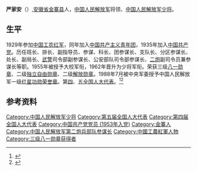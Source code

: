 {{Citation style|time=2020-07-07T17:48:41+00:00}}
'''严家安'''（{{bd|1917年||2000年|12月3日}}）,[[安徽省|安徽省]][[金寨县|金寨县]]人，[[中国人民解放军|中国人民解放军]]将领、[[中国人民解放军少将|中国人民解放军少将]]。

==生平==
1929年参加[[中国工农红军|中国工农红军]]，同年加入[[中国共产主义青年团|中国共产主义青年团]]，1935年加入[[中国共产党|中国共产党]]。历任班长、排长、副指导员、参谋、科长、团参谋长、支队长、分区参谋长、处长、副局长、[[中国人民武装警察部队|武警]]司令部副参谋长、公安部队司令部参谋长、[[中国人民解放军火箭军|二炮]]副司令员兼参谋长等职。1955年被授予大校军衔，1962年晋升为少将军衔。荣获三级[[八一勋章_(1955年)|八一勋章]]、二级[[独立自由勋章|独立自由勋章]]、二级[[解放勋章|解放勋章]]。1988年7月被中央军委授予中国人民解放军一级[[红星功勋荣誉章|红星功勋荣誉章]]。第[[第四届全国人民代表大会代表名单|四]]、[[第五届全国人民代表大会代表名单|五]][[全国人大代表|全国人大代表]]。<ref>{{cite news |title=原二炮副司令严家安少将逝世 |url=http://mil.news.sina.com.cn/2001-01-12/11306.html |agency=新华通讯社 |accessdate=2020-07-03 |archive-date=2020-10-15 |archive-url=https://web.archive.org/web/20201015201622/http://mil.news.sina.com.cn/2001-01-12/11306.html |dead-url=no }}</ref><ref>{{cite web |author1=沈雁明 |title=严家安少将 |url=http://www.jzdfd.com/content/detail/5dd3bfc86fd3ee576daa69e0.html |website=金寨县党史方志档案网 |accessdate=2020-07-03 |archive-date=2020-10-15 |archive-url=https://web.archive.org/web/20201015201627/http://www.jzdfd.com/content/detail/5dd3bfc86fd3ee576daa69e0.html |dead-url=no }}</ref>

==参考资料==
{{reflist}}
{{中国人民解放军火箭军参谋长}}

[[Category:中国人民解放军少将|Category:中国人民解放军少将]]
[[Category:第五届全国人大代表|Category:第五届全国人大代表]]
[[Category:第四届全国人大代表|Category:第四届全国人大代表]]
[[Category:中国共产党党员_(1953年入党)|Category:中国共产党党员 (1953年入党)]]
[[Category:金寨人|Category:金寨人]]
[[Category:中国人民解放军第二炮兵部队参谋长|Category:中国人民解放军第二炮兵部队参谋长]]
[[Category:中國工農紅軍人物|Category:中國工農紅軍人物]]
[[Category:三级八一勋章获得者|Category:三级八一勋章获得者]]